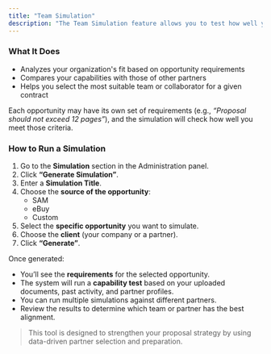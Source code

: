```yaml
---
title: "Team Simulation"
description: "The Team Simulation feature allows you to test how well your organization (or a potential partner) aligns with a specific government opportunity. It helps you assess proposal readiness, compare capabilities, and identify the strongest team or partner for submission."
---
```


### **What It Does**

- Analyzes your organization's fit based on opportunity requirements
- Compares your capabilities with those of other partners
- Helps you select the most suitable team or collaborator for a given contract

Each opportunity may have its own set of requirements (e.g., _“Proposal should not exceed 12 pages”_), and the simulation will check how well you meet those criteria.

### **How to Run a Simulation**

1. Go to the **Simulation** section in the Administration panel.
2. Click **“Generate Simulation”**.
3. Enter a **Simulation Title**.
4. Choose the **source of the opportunity**:
   - SAM
   - eBuy
   - Custom
5. Select the **specific opportunity** you want to simulate.
6. Choose the **client** (your company or a partner).
7. Click **“Generate”**.

Once generated:

- You’ll see the **requirements** for the selected opportunity.
- The system will run a **capability test** based on your uploaded documents, past activity, and partner profiles.
- You can run multiple simulations against different partners.
- Review the results to determine which team or partner has the best alignment.

> This tool is designed to strengthen your proposal strategy by using data-driven partner selection and preparation.